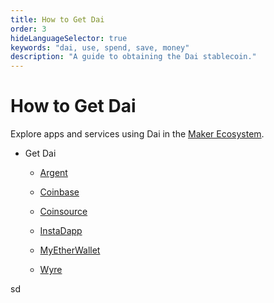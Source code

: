 ```yaml
---
title: How to Get Dai
order: 3
hideLanguageSelector: true
keywords: "dai, use, spend, save, money"
description: "A guide to obtaining the Dai stablecoin."
---
```


# How to Get Dai

Explore apps and services using Dai in the [Maker Ecosystem](https://makerdao.com/en/ecosystem/).

<List>

- Get Dai

  - [Argent](https://www.argent.xyz/)
  
  - [Coinbase](https://www.coinbase.com/)
  
  - [Coinsource](https://coinsource.net/)
  
  - [InstaDapp](https://instadapp.io/)
  
  - [MyEtherWallet](https://www.myetherwallet.com/)
  
  - [Wyre](https://www.sendwyre.com/)
  
</List>
sd